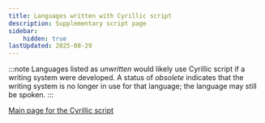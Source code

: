 ```yaml
---
title: Languages written with Cyrillic script
description: Supplementary script page
sidebar:
    hidden: true
lastUpdated: 2025-08-29
---
```



:::note
Languages listed as _unwritten_ would likely use Cyrillic script if a writing system were developed. A status of _obsolete_ indicates that the writing system is no longer in use for that language; the language may still be spoken.
:::

<WsList script='Cyrl' />

[Main page for the Cyrillic script](/scrlang/scripts/cyrl)


